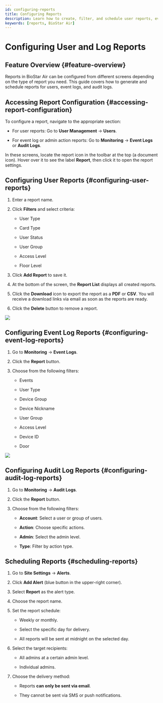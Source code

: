 ```yaml
---
id: configuring-reports
title: Configuring Reports
description: Learn how to create, filter, and schedule user reports, event log reports, and audit log reports with automated email delivery in BioStar Air.
keywords: [reports, BioStar Air]
---
```



# Configuring User and Log Reports

## Feature Overview {#feature-overview}

Reports in BioStar Air can be configured from different screens depending on the type of report you need. This guide covers how to generate and schedule reports for users, event logs, and audit logs.

<CustomerNote />


## Accessing Report Configuration {#accessing-report-configuration}

To configure a report, navigate to the appropriate section:

* For user reports: Go to **User Management** → **Users**.

* For event log or admin action reports: Go to **Monitoring** → **Event Logs** or **Audit Logs**.

In these screens, locate the report icon in the toolbar at the top (a document icon). Hover over it to see the label **Report**, then click it to open the report settings.


## Configuring User Reports {#configuring-user-reports}

1. Enter a report name.

1. Click **Filters** and select criteria:

   * User Type

   * Card Type

   * User Status

   * User Group

   * Access Level

   * Floor Level

1. Click **Add Report** to save it.

1. At the bottom of the screen, the **Report List** displays all created reports.

1. Click the **Download** icon to export the report as a **PDF** or **CSV**. You will receive a download links via email as soon as the reports are ready.

1. Click the **Delete** button to remove a report.

<Image src='/img/air/air-sitemanagement-configuring-user-reports.png' alone />


## Configuring Event Log Reports {#configuring-event-log-reports}

1. Go to **Monitoring** → **Event Logs**.

1. Click the **Report** button.

1. Choose from the following filters:

   * Events

   * User Type

   * Device Group

   * Device Nickname

   * User Group

   * Access Level

   * Device ID

   * Door

<Image src='/img/air/air-sitemanagement-configuring-log-reports.png' alone />


## Configuring Audit Log Reports {#configuring-audit-log-reports}

1. Go to **Monitoring** → **Audit Logs**.

1. Click the **Report** button.

1. Choose from the following filters:

   * **Account**: Select a user or group of users.

   * **Action**: Choose specific actions.

   * **Admin**: Select the admin level.

   * **Type**: Filter by action type.


## Scheduling Reports {#scheduling-reports}

1. Go to **Site Settings** → **Alerts**.

1. Click **Add Alert** (blue button in the upper-right corner).

1. Select **Report** as the alert type.

1. Choose the report name.

1. Set the report schedule:

   * Weekly or monthly.

   * Select the specific day for delivery.

   * All reports will be sent at midnight on the selected day.

1. Select the target recipients:

   * All admins at a certain admin level.

   * Individual admins.

1. Choose the delivery method:

   * Reports **can only be sent via email**.

   * They cannot be sent via SMS or push notifications.
